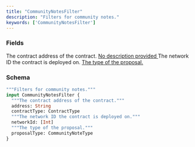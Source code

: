 ```yaml
---
title: "CommunityNotesFilter"
description: "Filters for community notes."
keywords: ['CommunityNotesFilter']
---
```


### Fields

<ResponseField name="address" type="String">
  The contract address of the contract.
</ResponseField>

<a href="/api-reference/types/contracttype">
  <ResponseField name="contractType" type="ContractType">
    No description provided
  </ResponseField>
</a>

<ResponseField name="networkId" type="[Int]">
  The network ID the contract is deployed on.
</ResponseField>

<a href="/api-reference/types/communitynotetype">
  <ResponseField name="proposalType" type="CommunityNoteType">
    The type of the proposal.
  </ResponseField>
</a>

### Schema


```graphql 
"""Filters for community notes."""
input CommunityNotesFilter {
  """The contract address of the contract."""
  address: String
  contractType: ContractType
  """The network ID the contract is deployed on."""
  networkId: [Int]
  """The type of the proposal."""
  proposalType: CommunityNoteType
}
```
